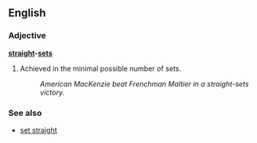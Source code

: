 ==English==

===Adjective===
'''[[straight]]-[[sets]]''' {{uncountable}}

# {{context|tennis|of a victory or a loss}} Achieved in the minimal possible number of sets.
#: ''American MacKenzie beat Frenchman Maltier in a straight-sets victory.''

===See also===
*[[set straight]]